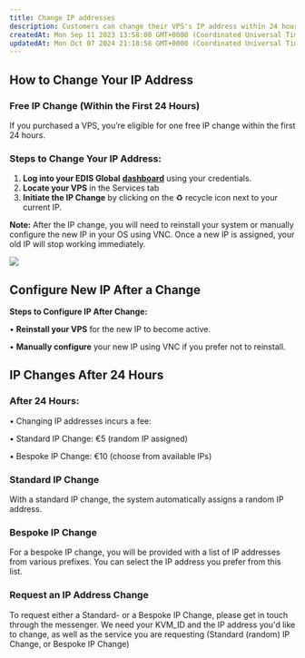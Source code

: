 ```yaml
---
title: Change IP addresses
description: Customers can change their VPS's IP address within 24 hours of purchase free of charge. After 24 hours, a service fee is charged for IP address changes.
createdAt: Mon Sep 11 2023 13:58:00 GMT+0000 (Coordinated Universal Time)
updatedAt: Mon Oct 07 2024 21:18:58 GMT+0000 (Coordinated Universal Time)
---
```



## **How to Change Your IP Address**

### **Free IP Change (Within the First 24 Hours)**

If you purchased a VPS, you’re eligible for one free IP change within the first 24 hours.

### **Steps to Change Your IP Address:**

1. **Log into your EDIS Global** <a href="https://manage.edisglobal.com/clientarea.php" target="_blank">**dashboard**</a> using your credentials.
2. **Locate your VPS** in the Services tab
3. **Initiate the IP Change** by clicking on the ♻️ recycle icon next to your current IP.

**Note:** After the IP change, you will need to reinstall your system or manually configure the new IP in your OS using VNC. Once a new IP is assigned, your old IP will stop working immediately.

![](/assets/oH9JnIqXhrf43QX4qDhWu_change-ip-address-4dd3a4c54f.png)

## Configure New IP After a Change

**Steps to Configure IP After Change:**

• **Reinstall your VPS** for the new IP to become active.

• **Manually configure** your new IP using VNC if you prefer not to reinstall.

<CtaButton
  label='(Re-) Install Linux/Windows'
  link='../../vps-management/autoinstall-reinstall-install-vps-linux-windows'
/>

<CtaButton
  label='Enable VNC server'
  link='../../vps-management/enable-vnc-server'
/>

## **IP Changes After 24 Hours**

### **After 24 Hours:**

• Changing IP addresses incurs a fee:

• Standard IP Change: €5 (random IP assigned)

• Bespoke IP Change: €10 (choose from available IPs)

### Standard IP Change

With a standard IP change, the system automatically assigns a random IP address.

### Bespoke IP Change

For a bespoke IP change, you will be provided with a list of IP addresses from various prefixes. You can select the IP address you prefer from this list.

### Request an IP Address Change

To request either a Standard- or a Bespoke IP Change, please get in touch through the messenger. We need your KVM_ID and the IP address you'd like to change, as well as the service you are requesting (Standard (random) IP Change, or Bespoke IP Change)
